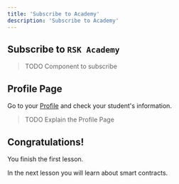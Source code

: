 ```yaml
---
title: 'Subscribe to Academy'
description: 'Subscribe to Academy'
---
```


## Subscribe to `RSK Academy`

> TODO
> Component to subscribe

## Profile Page

Go to your [Profile](/profile) 
and check your student's information.

> TODO
> Explain the Profile Page

## Congratulations!

You finish the first lesson.

In the next lesson you will learn about smart contracts.
